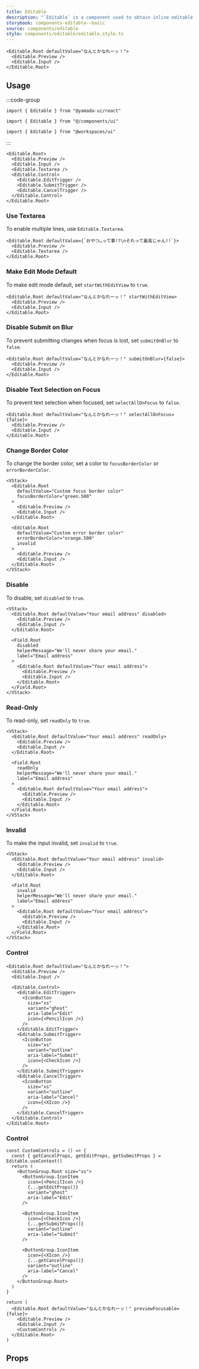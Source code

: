 ```yaml
---
title: Editable
description: "`Editable` is a component used to obtain inline editable text input."
storybook: components-editable--basic
source: components/editable
style: components/editable/editable.style.ts
---
```


```tsx preview
<Editable.Root defaultValue="なんとかなれーッ！">
  <Editable.Preview />
  <Editable.Input />
</Editable.Root>
```

## Usage

:::code-group

```tsx [package]
import { Editable } from "@yamada-ui/react"
```

```tsx [alias]
import { Editable } from "@/components/ui"
```

```tsx [monorepo]
import { Editable } from "@workspaces/ui"
```

:::

```tsx
<Editable.Root>
  <Editable.Preview />
  <Editable.Input />
  <Editable.Textarea />
  <Editable.Control>
    <Editable.EditTrigger />
    <Editable.SubmitTrigger />
    <Editable.CancelTrigger />
  </Editable.Control>
</Editable.Root>
```

### Use Textarea

To enable multiple lines, use `Editable.Textarea`.

```tsx preview
<Editable.Root defaultValue={`おやつ…って事!?\nそれって最高じゃん!!`}>
  <Editable.Preview />
  <Editable.Textarea />
</Editable.Root>
```

### Make Edit Mode Default

To make edit mode default, set `startWithEditView` to `true`.

```tsx preview
<Editable.Root defaultValue="なんとかなれーッ！" startWithEditView>
  <Editable.Preview />
  <Editable.Input />
</Editable.Root>
```

### Disable Submit on Blur

To prevent submitting changes when focus is lost, set `submitOnBlur` to `false`.

```tsx preview
<Editable.Root defaultValue="なんとかなれーッ！" submitOnBlur={false}>
  <Editable.Preview />
  <Editable.Input />
</Editable.Root>
```

### Disable Text Selection on Focus

To prevent text selection when focused, set `selectAllOnFocus` to `false`.

```tsx preview
<Editable.Root defaultValue="なんとかなれーッ！" selectAllOnFocus={false}>
  <Editable.Preview />
  <Editable.Input />
</Editable.Root>
```

### Change Border Color

To change the border color, set a color to `focusBorderColor` or `errorBorderColor`.

```tsx preview
<VStack>
  <Editable.Root
    defaultValue="Custom focus border color"
    focusBorderColor="green.500"
  >
    <Editable.Preview />
    <Editable.Input />
  </Editable.Root>

  <Editable.Root
    defaultValue="Custom error border color"
    errorBorderColor="orange.500"
    invalid
  >
    <Editable.Preview />
    <Editable.Input />
  </Editable.Root>
</VStack>
```

### Disable

To disable, set `disabled` to `true`.

```tsx preview
<VStack>
  <Editable.Root defaultValue="Your email address" disabled>
    <Editable.Preview />
    <Editable.Input />
  </Editable.Root>

  <Field.Root
    disabled
    helperMessage="We'll never share your email."
    label="Email address"
  >
    <Editable.Root defaultValue="Your email address">
      <Editable.Preview />
      <Editable.Input />
    </Editable.Root>
  </Field.Root>
</VStack>
```

### Read-Only

To read-only, set `readOnly` to `true`.

```tsx preview
<VStack>
  <Editable.Root defaultValue="Your email address" readOnly>
    <Editable.Preview />
    <Editable.Input />
  </Editable.Root>

  <Field.Root
    readOnly
    helperMessage="We'll never share your email."
    label="Email address"
  >
    <Editable.Root defaultValue="Your email address">
      <Editable.Preview />
      <Editable.Input />
    </Editable.Root>
  </Field.Root>
</VStack>
```

### Invalid

To make the input invalid, set `invalid` to `true`.

```tsx preview
<VStack>
  <Editable.Root defaultValue="Your email address" invalid>
    <Editable.Preview />
    <Editable.Input />
  </Editable.Root>

  <Field.Root
    invalid
    helperMessage="We'll never share your email."
    label="Email address"
  >
    <Editable.Root defaultValue="Your email address">
      <Editable.Preview />
      <Editable.Input />
    </Editable.Root>
  </Field.Root>
</VStack>
```

### Control

```tsx preview
<Editable.Root defaultValue="なんとかなれーッ！">
  <Editable.Preview />
  <Editable.Input />

  <Editable.Control>
    <Editable.EditTrigger>
      <IconButton
        size="xs"
        variant="ghost"
        aria-label="Edit"
        icon={<PencilIcon />}
      />
    </Editable.EditTrigger>
    <Editable.SubmitTrigger>
      <IconButton
        size="xs"
        variant="outline"
        aria-label="Submit"
        icon={<CheckIcon />}
      />
    </Editable.SubmitTrigger>
    <Editable.CancelTrigger>
      <IconButton
        size="xs"
        variant="outline"
        aria-label="Cancel"
        icon={<XIcon />}
      />
    </Editable.CancelTrigger>
  </Editable.Control>
</Editable.Root>
```

### Control

```tsx preview functional client
const CustomControls = () => {
  const { getCancelProps, getEditProps, getSubmitProps } = Editable.useContext()
  return (
    <ButtonGroup.Root size="xs">
      <ButtonGroup.IconItem
        icon={<PencilIcon />}
        {...getEditProps()}
        variant="ghost"
        aria-label="Edit"
      />

      <ButtonGroup.IconItem
        icon={<CheckIcon />}
        {...getSubmitProps()}
        variant="outline"
        aria-label="Submit"
      />

      <ButtonGroup.IconItem
        icon={<XIcon />}
        {...getCancelProps()}
        variant="outline"
        aria-label="Cancel"
      />
    </ButtonGroup.Root>
  )
}

return (
  <Editable.Root defaultValue="なんとかなれーッ！" previewFocusable={false}>
    <Editable.Preview />
    <Editable.Input />
    <CustomControls />
  </Editable.Root>
)
```

## Props

<PropsTable name="editable" />
